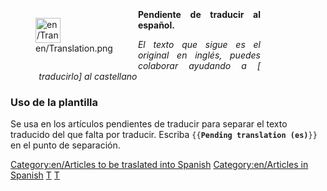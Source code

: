 <div style="width: 400px; margin: .5cm 0; clear: both"><div style="float: left">[[File:en/Translation.png|40px|left]]</div>
<div class="plainlinks" style="margin-left: 1.2cm; text-align: justify"><p style="border-bottom: 1px solid #8888aa">'''Pendiente de traducir al español.'''</p>
<p style="font-size: 90%">''El texto que sigue es el original en inglés, puedes colaborar ayudando a [{{fullurl:{{FULLPAGENAME}}|action=edit}} traducirlo] al castellano''</p></div></div>
<includeonly>[[Category:en/Articles to be traslated into Spanish]][[Category:en/Articles in Spanish]]</includeonly>
<noinclude>
===Uso de la plantilla===
Se usa en los artículos pendientes de traducir para separar el texto traducido del que falta por traducir.
Escriba <code><nowiki>{{</nowiki>'''Pending translation (es)'''<nowiki>}}</nowiki></code> en el punto de separación.

[[Category:en/Templates|T]][[Category:en/Message boxes|T]]
</noinclude>